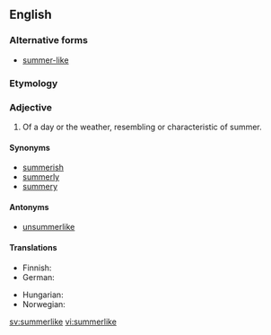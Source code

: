 ==English==

===Alternative forms===
* [[summer-like]]

===Etymology===
{{suffix|summer|like}}

===Adjective===
{{en-adj}}

# Of a day or the weather, resembling or characteristic of summer.

====Synonyms====
* [[summerish]]
* [[summerly]]
* [[summery]]

====Antonyms====
* [[unsummerlike]]

====Translations====
{{trans-top|of a day or the weather, resembling or characteristic of summer.}}
* Finnish: {{t-|fi|kesäinen}}
* German: {{t-|de|sommerlich}}
{{trans-mid}}
* Hungarian: {{t|hu|nyárias}}
* Norwegian: {{t|nl|sommerlig}}
{{trans-bottom}}

[[sv:summerlike]]
[[vi:summerlike]]